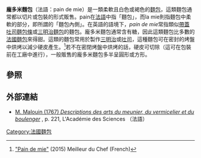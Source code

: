 {{Infobox prepared food
| name             = 龐多米麵包
| image            = Pain de mie.jpg
| image_size       = 250px
| caption          = 兩條龐多米麵包，右邊的那條是在星形烤盤中烘烤的。
| alternate_name   = 
| country          = [[法國|法國]]
| region           = 
| creator          = 
| course           = 
| type             = [[麵包|麵包]]
| served           = 
| main_ingredient  = 
| variations       = 
| calories         = 
| other            = 
}}

'''龐多米麵包'''（法語：pain de mie）是一類柔軟且白色或褐色的[[麵包|麵包]]，這類麵包通常都以切片或包裝的形式販售。pain在[[法語|法語]]中指「麵包」，而la mie則指麵包中柔軟的部分，即所謂的「麵包內側」。在英語的語境下，''pain de mie''常指類似[[帶蓋吐司麵包條|帶蓋吐司麵包條]]或[[三明治麵包|三明治麵包]]的麵包。龐多米麵包通常含有糖，因此這類麵包比多數的[[法國麵包|法國麵包]]來得甜。這類的麵包常用於製作[[三明治|三明治]]或[[吐司|吐司]]，這種麵包可在密封的烤盤中烘烤以減少硬皮產生。<ref>[http://www.meilleurduchef.com/cgi/mdc/l/fr/recette/pain-mie.html# "Pain de mie"] {{Wayback|url=http://www.meilleurduchef.com/cgi/mdc/l/fr/recette/pain-mie.html |date=20170227125733 }} (2015) Meilleur du Chef (French)</ref>若不在密閉烤盤中烘烤的話，硬皮可切除（這可在包裝前在工廠中進行），一般販售的龐多米麵包多半呈圓形或方形。

==參照==
{{reflist}}

==外部連結==
* [https://books.google.com/books?id=dpFcAAAAcAAJ M. Malouin (1767) ''Descriptions des arts du meunier, du vermicelier et du boulenger ''] {{Wayback|url=https://books.google.com/books?id=dpFcAAAAcAAJ |date=20160415171336 }}, p. 221, L'Académie des Sciences （法語）

{{bread-stub}}

[[Category:法國麵包|Category:法國麵包]]